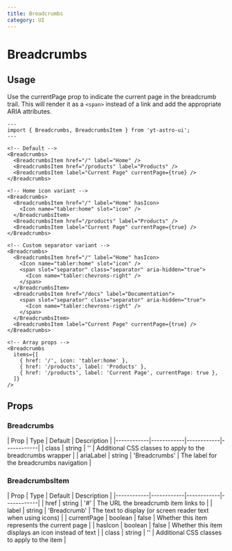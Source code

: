 ```yaml
---
title: Breadcrumbs
category: UI
---
```


# Breadcrumbs


<div className="space-y-12">
  <Demo title="Default">
    <Breadcrumbs>
      <BreadcrumbsItem href="/" label="Home" />
      <BreadcrumbsItem href="/products" label="Products" />
      <BreadcrumbsItem label="Current Page" currentPage={true} />
    </Breadcrumbs>
  </Demo>

<Demo title="With icon variant">
  <Breadcrumbs>
    <BreadcrumbsItem href="/" label="Home" hasIcon>
      <Icon name="tabler:home" slot="icon" />
    </BreadcrumbsItem>
    <BreadcrumbsItem href="/products" label="Products" />
    <BreadcrumbsItem label="Current Page" currentPage={true} />
  </Breadcrumbs>
</Demo>

  <Demo title="Custom separator variant">
    <Breadcrumbs>
      <BreadcrumbsItem href="/" label="Home" hasIcon>
        <Icon name="tabler:home" slot="icon" />
        <span slot="separator" class="separator" aria-hidden="true">
          <Icon name="tabler:chevrons-right" />
        </span>
      </BreadcrumbsItem>
      <BreadcrumbsItem href="/docs" label="Documentation">
        <span slot="separator" class="separator" aria-hidden="true">
          <Icon name="tabler:chevrons-right" />
        </span>
      </BreadcrumbsItem>
      <BreadcrumbsItem label="Current Page" currentPage={true} />
    </Breadcrumbs>
  </Demo>
</div>

## Usage

Use the currentPage prop to indicate the current page in the breadcrumb trail. This will render it as a `<span>` instead of a link and add the appropriate ARIA attributes.

```astro
---
import { Breadcrumbs, BreadcrumbsItem } from 'yt-astro-ui';
---

<!-- Default -->
<Breadcrumbs>
  <BreadcrumbsItem href="/" label="Home" />
  <BreadcrumbsItem href="/products" label="Products" />
  <BreadcrumbsItem label="Current Page" currentPage={true} />
</Breadcrumbs>

<!-- Home icon variant -->
<Breadcrumbs>
  <BreadcrumbsItem href="/" label="Home" hasIcon>
    <Icon name="tabler:home" slot="icon" />
  </BreadcrumbsItem>
  <BreadcrumbsItem href="/products" label="Products" />
  <BreadcrumbsItem label="Current Page" currentPage={true} />
</Breadcrumbs>

<!-- Custom separator variant -->
<Breadcrumbs>
  <BreadcrumbsItem href="/" label="Home" hasIcon>
    <Icon name="tabler:home" slot="icon" />
    <span slot="separator" class="separator" aria-hidden="true">
      <Icon name="tabler:chevrons-right" />
    </span>
  </BreadcrumbsItem>
  <BreadcrumbsItem href="/docs" label="Documentation">
    <span slot="separator" class="separator" aria-hidden="true">
      <Icon name="tabler:chevrons-right" />
    </span>
  </BreadcrumbsItem>
  <BreadcrumbsItem label="Current Page" currentPage={true} />
</Breadcrumbs>

<!-- Array props -->
<Breadcrumbs
  items={[
    { href: '/', icon: 'tabler:home' },
    { href: '/products', label: 'Products' },
    { href: '/products', label: 'Current Page', currentPage: true },
  ]}
/>
```

## Props

### Breadcrumbs

<div className="overflow-x-auto">
  <div className="min-w-xl">
    | Prop | Type | Default | Description | |------------|------------|------------|------------| | class | string | ''
    | Additional CSS classes to apply to the breadcrumbs wrapper | | ariaLabel | string | 'Breadcrumbs' | The label for
    the breadcrumbs navigation |
  </div>
</div>

### BreadcrumbsItem

<div className="overflow-x-auto">
  <div className="min-w-xl">
    | Prop | Type | Default | Description | |------------|------------|------------|------------| | href | string | '#'
    | The URL the breadcrumb item links to | | label | string | 'Breadcrumb' | The text to display (or screen reader
    text when using icons) | | currentPage | boolean | false | Whether this item represents the current page | | hasIcon
    | boolean | false | Whether this item displays an icon instead of text | | class | string | '' | Additional CSS
    classes to apply to the item |
  </div>
</div>
